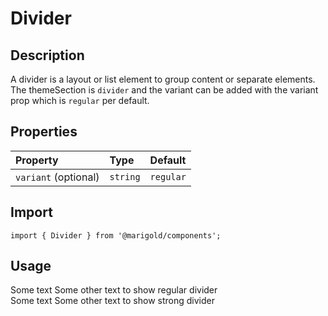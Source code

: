 
<Meta title="Components/Layout/Divider" />

# Divider

## Description

A divider is a layout or list element to group content or separate elements.
The themeSection is `divider` and the variant can be added with the variant prop which is `regular` per default.

## Properties

| Property             | Type     | Default   |
| :------------------- | :------- | :-------- |
| `variant` (optional) | `string` | `regular` |

## Import

```tsx
import { Divider } from '@marigold/components';
```

## Usage

<Preview>
  <Story name="Divider/regular">
    <div>
      <Text>Some text</Text>
      <Divider />
      <Text>Some other text to show regular divider</Text>
    </div>
  </Story>
  <Story name="Divider/bold">
    <div>
      <Text>Some text</Text>
      <Divider variant="bold" />
      <Text>Some other text to show strong divider</Text>
    </div>
  </Story>
</Preview>
